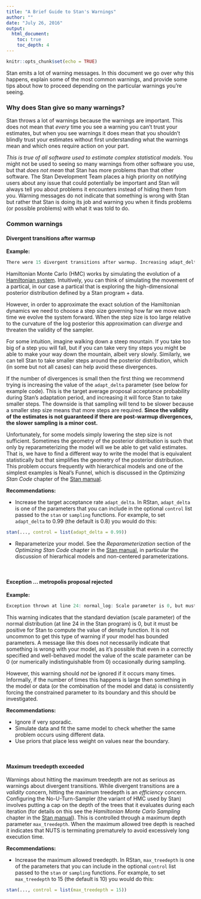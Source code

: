 ```yaml
---
title: "A Brief Guide to Stan's Warnings"
author: ""
date: "July 26, 2016"
output: 
  html_document:
    toc: true
    toc_depth: 4
---
```


```r
knitr::opts_chunk$set(echo = TRUE)
```

Stan emits a lot of warning messages. In this document we go over why this
happens, explain some of the most common warnings, and provide some tips about
how to proceed depending on the particular warnings you're seeing.


### Why does Stan give so many warnings?

Stan throws a lot of warnings because the warnings are important. This 
does not mean that _every_ time you see a warning you can't trust your estimates, 
but when you see warnings it does mean that you shouldn't blindly trust 
your estimates without first understanding what the warnings mean and which 
ones require action on your part. 

_This is true of all software used to estimate complex statistical models_. You 
might not be used to seeing so many warnings from other software you use, but 
that _does not mean_ that Stan has more problems than that other software. The 
Stan Development Team places a high priority on notifying users about any issue 
that could potentially be important and Stan will always tell you about problems
it encounters instead of hiding them from you. Warning messages do not indicate 
that something is wrong with Stan but rather that Stan is doing its job and 
warning you when it finds problems (or possible problems) with what it was told
to do.



### Common warnings

#### Divergent transitions after warmup

**Example:**

```r
There were 15 divergent transitions after warmup. Increasing adapt_delta above 0.8 may help. 
```

Hamiltonian Monte Carlo (HMC) works by simulating the evolution of a [Hamiltonian 
system](https://en.wikipedia.org/wiki/Hamiltonian_system). Intuitively, 
you can think of simulating the movement of a partical, in our case a partical
that is exploring the high-dimensional posterior distribution defined by 
a Stan program + data. 

However, in order to approximate the exact solution of the Hamiltonian dynamics 
we need to choose 
a step size governing how far we move each time we evolve the system forward. 
When the step size is too large relative to the curvature of the log posterior 
this approximation can _diverge_ and threaten the validity of the sampler.

For some intuition, imagine walking down a steep mountain. If you take too
big of a step you will fall, but if you can take very tiny steps you might 
be able to make your way down the mountain, albeit very slowly. Similarly, 
we can tell Stan to take smaller steps around the posterior distribution, 
which (in some but not all cases) can help avoid these divergences. 
  
If the number of divergences is small then the first thing we recommend trying 
is increasing the value of the `adapt_delta` parameter (see below for example
code). This is the target average proposal acceptance probability during Stan's
adaptation period, and increasing it will force Stan to take smaller steps. The
downside is that sampling will tend to be slower because a smaller step size
means that more steps are required. **Since the validity of the estimates is not
guaranteed if there are post-warmup divergences, the slower sampling is a minor
cost.**

Unfortunately, for some models simply lowering the step size is not sufficient. 
Sometimes the geometry of the posterior distribution is such that only by 
reparameterizing the model will we be able to get valid estimates. That is, we
have to find a different way to write the model that is equivalent statistically
but that simplifies the geometry of the posterior distribution. This problem 
occurs frequently with hierarchical models and one of the simplest examples is 
Neal's Funnel, which is discussed in the *Optimizing Stan Code* chapter of the
[Stan manual](http://mc-stan.org/documentation/).

**Recommendations:**

* Increase the target acceptance rate `adapt_delta`. In RStan, `adapt_delta` is 
one of the parameters that you can include in the optional `control` list passed
to the `stan` or `sampling` functions. For example, to set `adapt_delta`
to 0.99 (the default is 0.8) you would do this:

```r
stan(..., control = list(adapt_delta = 0.99))
```

* Reparameterize your model. See the _Reparameterization_ section of the 
_Optimizing Stan Code_ chapter in the [Stan 
manual](http://mc-stan.org/documentation/), in particular the discussion of
hierarhical models and non-centered parameterizations.

<br>

#### Exception ... metropolis proposal rejected

**Example:**

```r
Exception thrown at line 24: normal_log: Scale parameter is 0, but must be positive! 
```

This warning indicates that the standard deviation (scale parameter) of the 
normal distribution (at line 24 in the Stan program) is 0, but it must be
positive for Stan to compute the value of density function. It is not uncommon
to get this type of warning if your model has bounded parameters. A message like
this does not necessarily indicate that something is wrong with your model, as
it's possible that even in a correctly specified and well-behaved model the
value of the scale parameter can be 0 (or numerically indistinguishable from 0)
occasionally during sampling.

However, this warning should _not_ be ignored if it occurs many times. 
Informally, if the number of times this happens is large then something in the
model or data (or the combination of the model and data) is consistently forcing
the constrained parameter to its boundary and this should be investigated.

**Recommendations:** 

* Ignore if very sporadic.
* Simulate data and fit the same model to check whether the same problem occurs
using different data.
* Use priors that place less weight on values near the boundary.


<br>

#### Maximum treedepth exceeded

Warnings about hitting the maximum treedepth are not as serious as warnings 
about divergent transitions. While divergent transitions are a _validity_
concern, hitting the maximum treedepth is an _efficiency_ concern. Configuring
the No-U-Turn-Sampler (the variant of HMC used by Stan) involves putting a cap
on the depth of the trees that it evaluates during each iteration (for details
on this see the *Hamiltonian Monte Carlo Sampling* chapter in the [Stan 
manual](http://mc-stan.org/documentation/)). This is controlled through a 
maximum depth parameter `max_treedepth`. When the maximum allowed tree depth is 
reached it indicates that NUTS is terminating prematurely to avoid excessively 
long execution time.

**Recommendations:** 

* Increase the maximum allowed treedepth. In RStan, `max_treedepth` is one
of the parameters that you can include in the optional `control` list passed
to the `stan` or `sampling` functions. For example, to set `max_treedepth`
to 15 (the default is 10) you would do this:

```r
stan(..., control = list(max_treedepth = 15))
```


